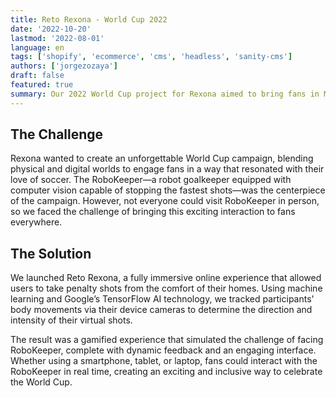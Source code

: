 ```yaml
---
title: Reto Rexona - World Cup 2022
date: '2022-10-20'
lastmod: '2022-08-01'
language: en
tags: ['shopify', 'ecommerce', 'cms', 'headless', 'sanity-cms']
authors: ['jorgezozaya']
draft: false
featured: true
summary: Our 2022 World Cup project for Rexona aimed to bring fans in Mexico closer to the game than ever before. 
---
```



## The Challenge

Rexona wanted to create an unforgettable World Cup campaign, blending physical and digital worlds to engage fans in a way that resonated with their love of soccer. The RoboKeeper—a robot goalkeeper equipped with computer vision capable of stopping the fastest shots—was the centerpiece of the campaign. However, not everyone could visit RoboKeeper in person, so we faced the challenge of bringing this exciting interaction to fans everywhere.

## The Solution

We launched Reto Rexona, a fully immersive online experience that allowed users to take penalty shots from the comfort of their homes. Using machine learning and Google’s TensorFlow AI technology, we tracked participants' body movements via their device cameras to determine the direction and intensity of their virtual shots.

The result was a gamified experience that simulated the challenge of facing RoboKeeper, complete with dynamic feedback and an engaging interface. Whether using a smartphone, tablet, or laptop, fans could interact with the RoboKeeper in real time, creating an exciting and inclusive way to celebrate the World Cup.




